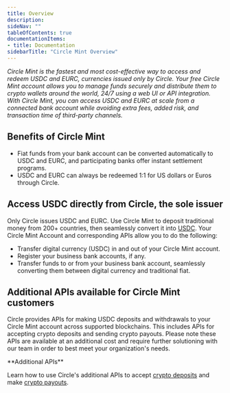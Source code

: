 ```yaml
---
title: Overview
description: 
sideNav: ""
tableOfContents: true
documentationItems: 
- title: Documentation
sidebarTitle: "Circle Mint Overview"
---
```


_Circle Mint is the fastest and most cost-effective way to access and redeem
USDC and EURC, currencies issued only by Circle. Your free Circle Mint account
allows you to manage funds securely and distribute them to crypto wallets around
the world, 24/7 using a web UI or API integration. With Circle Mint, you can
access USDC and EURC at scale from a connected bank account while avoiding extra
fees, added risk, and transaction time of third-party channels._

## Benefits of Circle Mint

- Fiat funds from your bank account can be converted automatically to USDC and
  EURC, and participating banks offer instant settlement programs.
- USDC and EURC can always be redeemed 1:1 for US dollars or Euros through
  Circle.

## Access USDC directly from Circle, the sole issuer

Only Circle issues USDC and EURC. Use Circle Mint to deposit traditional money
from 200+ countries, then seamlessly convert it into
[USDC](/stablecoins/what-is-usdc). Your Circle Mint Account and corresponding
APIs allow you to do the following:

- Transfer digital currency (USDC) in and out of your Circle Mint account.
- Register your business bank accounts, if any.
- Transfer funds to or from your business bank account, seamlessly converting
  them between digital currency and traditional fiat.

## Additional APIs available for Circle Mint customers

Circle provides APIs for making USDC deposits and withdrawals to your Circle
Mint account across supported blockchains. This includes APIs for accepting
crypto deposits and sending crypto payouts. Please note these APIs are available
at an additional cost and require further solutioning with our team in order to
best meet your organization's needs.

<Note>
**Additional APIs**

Learn how to use Circle's additional APIs to accept
[crypto deposits](/circle-mint/crypto-payments-quickstart) and make
[crypto payouts](https://learn.circle.com/circle-mint/crypto-payouts).
</Note>
